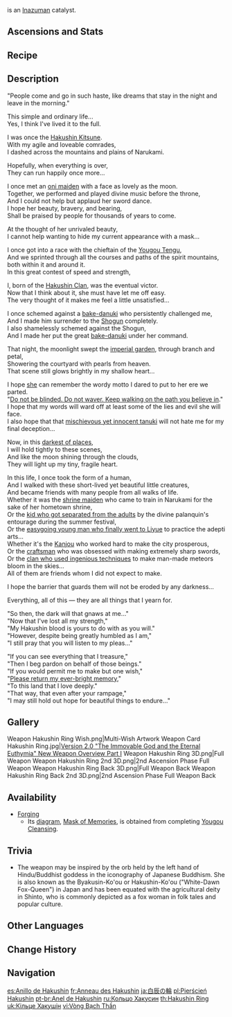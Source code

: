 {{Weapon Infobox
|id             = 14414
|image          = <gallery>
Weapon Hakushin Ring.png|Base
Weapon Hakushin Ring 2nd.png|2nd Ascension
</gallery>
|series         = Amethyst
|type           = Catalyst
|releaseDate    = 2021-07-21
|quality        = 4
|obtain         = Forging
|diagram        = [[Sacred Sakura Cleansing Ritual]] Quest Series
|2nd_stat_type  = Energy Recharge
|base_atk       = 44
|2nd_stat       = 6.7%
|passive        = Sakura Saiguu
|effect         = After the character equipped with this weapon triggers an Electro elemental reaction, nearby party members of an Elemental Type involved in the elemental reaction receive a (var1)% Elemental DMG Bonus for their element, lasting 6s. Elemental Bonuses gained in this way cannot be stacked.
|eff_att1       = Elemental Reaction Dependent
|eff_rank1_var1 = 10
|eff_rank2_var1 = 12.5
|eff_rank3_var1 = 15
|eff_rank4_var1 = 17.5
|eff_rank5_var1 = 20
}}
{{Description|A catalyst that carries the memory of the Kitsune Saiguu of ancient times. However, this device is but an impoverished vessel for the full breadth of her thought.}}
{{Lang|'''Hakushin Ring'''|ja=白辰の輪|ja_rm=Hakushin no Wa}} is an [[Inazuma]]n catalyst.

==Ascensions and Stats==
{{Weapon Ascensions and Stats
|ascendMat1 = Coral Branch of a Distant Sea
|ascendMat2 = Jeweled Branch of a Distant Sea
|ascendMat3 = Jade Branch of a Distant Sea
|ascendMat4 = Golden Branch of a Distant Sea
|bossMat1   = Dismal Prism
|bossMat2   = Crystal Prism
|bossMat3   = Polarizing Prism
|commonMat1 = Divining Scroll
|commonMat2 = Sealed Scroll
|commonMat3 = Forbidden Curse Scroll
}}

==Recipe==
{{Recipe
|type = Forging
|Northlander Catalyst Billet = 1
|Amethyst Lump = 50
|White Iron Chunk = 50
|Mora = 500
|time = 10s
|sort = Northlander Catalyst Billet;Amethyst Lump;White Iron Chunk;Mora
}}

==Description==
"People come and go in such haste, like dreams that stay in the night and leave in the morning."

This simple and ordinary life...<br />
Yes, I think I've lived it to the full.

I was once the [[Kitsune Saiguu|Hakushin Kitsune]].<br />
With my agile and loveable comrades,<br />
I dashed across the mountains and plains of Narukami.

Hopefully, when everything is over,<br />
They can run happily once more...

I once met an [[Chiyo|oni maiden]] with a face as lovely as the moon.<br />
Together, we performed and played divine music before the throne,<br />
And I could not help but applaud her sword dance.<br />
I hope her beauty, bravery, and bearing,<br />
Shall be praised by people for thousands of years to come.

At the thought of her unrivaled beauty,<br />
I cannot help wanting to hide my current appearance with a mask...

I once got into a race with the chieftain of the [[Yougou Tengu]],<br />
And we sprinted through all the courses and paths of the spirit mountains, both within it and around it.<br />
In this great contest of speed and strength,

I, born of the [[Hakushin Clan]], was the eventual victor.<br />
Now that I think about it, she must have let me off easy.<br />
The very thought of it makes me feel a little unsatisfied...

I once schemed against a [[Ioroi|bake-danuki]] who persistently challenged me,<br />
And I made him surrender to the [[Ei|Shogun]] completely.<br />
I also shamelessly schemed against the Shogun,<br />
And I made her put the great [[bake-danuki]] under her command.

That night, the moonlight swept the [[Tenshukaku|imperial garden]], through branch and petal,<br />
Showering the courtyard with pearls from heaven.<br />
That scene still glows brightly in my shallow heart...

I hope [[Ei|she]] can remember the wordy motto I dared to put to her ere we parted.<br />
"[[Yougou Cleansing|Do not be blinded. Do not waver. Keep walking on the path you believe in]]."<br />
I hope that my words will ward off at least some of the lies and evil she will face.<br />
I also hope that that [[Ioroi|mischievous yet innocent tanuki]] will not hate me for my final deception...

Now, in this [[The Abyss|darkest of places]],<br />
I will hold tightly to these scenes,<br />
And like the moon shining through the clouds,<br />
They will light up my tiny, fragile heart.

In this life, I once took the form of a human,<br />
And I walked with these short-lived yet beautiful little creatures,<br />
And became friends with many people from all walks of life.<br />
Whether it was the [[Asase Hibiki|shrine maiden]] who came to train in Narukami for the sake of her hometown shrine,<br />
Or the [[Retracing Bolide|kid who got separated from the adults]] by the divine palanquin's entourage during the summer festival,<br />
Or the [[Kamuna Harunosuke|easygoing young man who finally went to Liyue]] to practice the adepti arts...<br />
Whether it's the [[Hiiragi Hiroshi|Kanjou]] who worked hard to make the city prosperous,<br />
Or the [[Mikoshi Nagamasa|craftsman]] who was obsessed with making extremely sharp swords,<br />
Or the [[Naganohara Family|clan who used ingenious techniques]] to make man-made meteors bloom in the skies...<br />
All of them are friends whom I did not expect to make.

I hope the barrier that guards them will not be eroded by any darkness...

Everything, all of this &mdash; they are all things that I yearn for.

"So then, the dark will that gnaws at me..."<br />
"Now that I've lost all my strength,"<br />
"My Hakushin blood is yours to do with as you will."<br />
"However, despite being greatly humbled as I am,"<br />
"I still pray that you will listen to my pleas..."

"If you can see everything that I treasure,"<br />
"Then I beg pardon on behalf of those beings."<br />
"If you would permit me to make but one wish,"<br />
"[[Hanachirusato|Please return my ever-bright memory]],"<br />
"To this land that I love deeply."<br />
"That way, that even after your rampage,"<br />
"I may still hold out hope for beautiful things to endure..."

==Gallery==
<gallery>
Weapon Hakushin Ring Wish.png|Multi-Wish Artwork
Weapon Card Hakushin Ring.jpg|[https://www.hoyolab.com/article/568805 Version 2.0 "The Immovable God and the Eternal Euthymia" New Weapon Overview Part I]
Weapon Hakushin Ring 3D.png|Full Weapon
Weapon Hakushin Ring 2nd 3D.png|2nd Ascension Phase Full Weapon
Weapon Hakushin Ring Back 3D.png|Full Weapon Back
Weapon Hakushin Ring Back 2nd 3D.png|2nd Ascension Phase Full Weapon Back
</gallery>

==Availability==
*[[Forging]]
**Its [[diagram]], [[Mask of Memories]], is obtained from completing [[Yougou Cleansing]].

==Trivia==
*The weapon may be inspired by the orb {{Lang|{{w|Cintamani|Nyoi Houju}}|sa=चिंतामणि|sa_rm=Cintāmaṇi|sa_tl=Wish-Fulfilling Gem|ja=如意宝珠|ja_tl=As-One-Wishes Jewel|sort=ja,sa}} held by the left hand of Hindu/Buddhist goddess {{w|Dakini}} in the iconography of Japanese Buddhism. She is also known as the Byakusin-Ko'ou or Hakushin-Ko'ou ("White-Dawn Fox-Queen") in Japan and has been equated with the agricultural deity {{w|Inari Ōkami|Inari}} in Shinto, who is commonly depicted as a fox woman in folk tales and popular culture.

==Other Languages==
{{Flex|
===Weapon===
{{Other Languages
|en      = Hakushin Ring
|zhs     = 白辰之环
|zhs_rm  = Báichén zhī Huán
|zht     = 白辰之環
|zht_rm  = Báichén zhī Huán
|zh_tl   = Hakushin Ring
|ja      = 白辰の輪
|ja_rm   = Hakushin no Wa
|ja_tl   = Hakushin Ring
|ko      = 하쿠신의 고리
|ko_rm   = Hakusin-ui Gori
|ko_tl   = Ring of Hakushin
|es      = Anillo de Hakushin
|es_tl   = Hakushin Ring
|fr      = Anneau des Hakushin
|fr_tl   = Hakushin Ring
|ru      = Кольцо Хакусин
|ru_tl   = Hakushin Ring
|th      = Hakushin Ring
|vi      = Vòng Bạch Thần
|vi_tl   = Ring of the White God
|de      = Hakushin-Ring
|de_tl   = Hakushin Ring
|id      = Hakushin Ring
|pt      = Anel de Hakushin
|pt_tl   = Hakushin's Ring
|tr      = Hakushin Yüzüğü
|tr_tl   = 
|it      = Anello di Hakushin
|it_tl   = Hakushin Ring
}}
|
===Passive===
{{Other Languages
|en      = Sakura Saiguu
|zhs     = 樱之斋宫
|zhs_rm  = Yīng zhī Zhāigōng
|zht     = 櫻之齋宮
|zht_rm  = Yīng zhī Zhāigōng
|zh_tl   = 
|ja      = 櫻の斎宮
|ja_rm   = Sakura no Saiguu
|ja_tl   = 
|ko      = 벚꽃 재궁
|ko_tl   = Cherry Blossom Saiguu
|es      = Palacio del Cerezo
|es_tl   = Cherry Palace
|fr      = Palais des cerisiers
|fr_tl   = Palace of the Cherry Trees
|ru      = Дворец сакуры
|ru_tl   = Sakura Palace
|th      = Sakura Palace
|vi      = Sakura Saiguu
|de      = Sakura-Palast
|de_tl   = 
|id      = Sakura Palace
|pt      = Palácio de Sakura
|pt_tl   = 
|tr      = Kiraz Çiçeği Tapınağı
|tr_tl   = 
|it      = Palazzo dei sakura
|it_tl   = 
}}
}}

==Change History==
{{Change History|2.0}}

==Navigation==
{{Weapons by Series Navbox|series=Amethyst}}
{{Weapon Navbox|type=Catalysts}}

[[es:Anillo de Hakushin]]
[[fr:Anneau des Hakushin]]
[[ja:白辰の輪]]
[[pl:Pierścień Hakushin]]
[[pt-br:Anel de Hakushin]]
[[ru:Кольцо Хакусин]]
[[th:Hakushin Ring]]
[[uk:Кільце Хакушін]]
[[vi:Vòng Bạch Thần]]